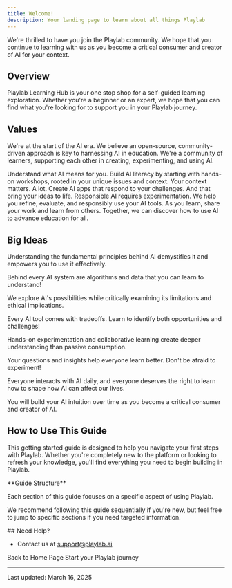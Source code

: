```yaml
---
title: Welcome!
description: Your landing page to learn about all things Playlab
---
```

We're thrilled to have you join the Playlab community. We hope that you continue to learning with us as you become a critical consumer and creator of AI for your context.

## <Icon icon="compass" size="24" className="inline-block align-text-bottom" /> Overview

Playlab Learning Hub is your one stop shop for a self-guided learning exploration. Whether you're a beginner or an expert, we hope that you can find what you're looking for to support you in your Playlab journey.

<Divider />

## <Icon icon="heart" size="24" className="inline-block align-text-bottom" /> Values

We're at the start of the AI era. We believe an open-source, community-driven approach is key to harnessing AI in education. We're a community of learners, supporting each other in creating, experimenting, and using AI.

<CardGroup cols={2}>
  <Card
    title="Learn"
    icon="book-open"
  >
    Understand what AI means for you. Build AI literacy by starting with hands-on workshops, rooted in your unique issues and context.
  </Card>
  <Card
    title="Create"
    icon="wrench"
  >
    Your context matters. A lot. Create AI apps that respond to your challenges. And that bring your ideas to life.
  </Card>
  <Card
    title="Experiment"
    icon="flask"
  >
    Responsible AI requires experimentation. We help you refine, evaluate, and responsibly use your AI tools.
  </Card>
  <Card
    title="Share"
    icon="users"
  >
    As you learn, share your work and learn from others. Together, we can discover how to use AI to advance education for all.
  </Card>
</CardGroup>

<Divider />

## <Icon icon="lightbulb" size="24" className="inline-block align-text-bottom" /> Big Ideas

<Accordion title="AI isn't magic... it's math" icon="circle-info" defaultClose>
  Understanding the fundamental principles behind AI demystifies it and empowers you to use it effectively.
  
  Behind every AI system are algorithms and data that you can learn to understand!
</Accordion>

<Accordion title="AI has both great potential and great risks" icon="triangle-exclamation">
  We explore AI's possibilities while critically examining its limitations and ethical implications.
  
  Every AI tool comes with tradeoffs. Learn to identify both opportunities and challenges!
</Accordion>

<Accordion title="To learn about AI, you have to play with AI in community" icon="circle-check">
  Hands-on experimentation and collaborative learning create deeper understanding than passive consumption.
  
  Your questions and insights help everyone learn better. Don't be afraid to experiment!
</Accordion>

<Accordion title="You're already an AI person" icon="user">
  Everyone interacts with AI daily, and everyone deserves the right to learn how to shape how AI can affect our lives.
  
  You will build your AI intuition over time as you become a critical consumer and creator of AI.
</Accordion>

## <Icon icon="circle-question" size="24" className="inline-block align-text-bottom" /> How to Use This Guide

This getting started guide is designed to help you navigate your first steps with Playlab. Whether you're completely new to the platform or looking to refresh your knowledge, you'll find everything you need to begin building in Playlab.

<Note>
  **Guide Structure**
  
  Each section of this guide focuses on a specific aspect of using Playlab.
  
  We recommend following this guide sequentially if you're new, but feel free to jump to specific sections if you need targeted information.
</Note>

<Divider />
## <Icon icon="circle-info" size="24" className="inline-block align-text-bottom" /> Need Help?

* Contact us at [support@playlab.ai](mailto:support@playlab.ai)

<CardGroup>
  <Card title="Return to Home" icon="house" href="/introduction" iconType="duotone">
    Back to Home Page
  </Card>
    <Card title="Proceed to Signing Up" icon="arrow-right" href="/getstarted/Signing Up" iconType="duotone">
    Start your Playlab journey
  </Card>
</CardGroup>

---

Last updated: March 16, 2025